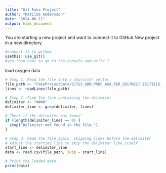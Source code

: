 ```yaml
---
title: "Git Fake Project"
author: "Matilda Andersson"
date: "2024-06-11"
output: html_document
---
```


You are starting a new project and want to connect it to GitHub
New project in a new directory
```r
#connect it to github
usethis::use_git()
#you then have to go to the console and write 1
```

load oxygen data
```r
# Step 1: Read the file into a character vector
file_path <- "FakeProjectData/SITES_ADD-PROF_ASA_FER_20170817-20171115_L2_30min.csv"
lines <- readLines(file_path)

# Step 2: Find the line containing the delimiter
delimiter <- "####"
delimiter_line <- grep(delimiter, lines)

# Check if the delimiter was found
if (length(delimiter_line) == 0) {
  stop("Delimiter not found in the file.")
}

# Step 3: Read the file again, skipping lines before the delimiter
# Adjust the starting line to skip the delimiter line itself
start_line <- delimiter_line
data <- read.csv(file_path, skip = start_line)

# Print the loaded data
print(data)

```

